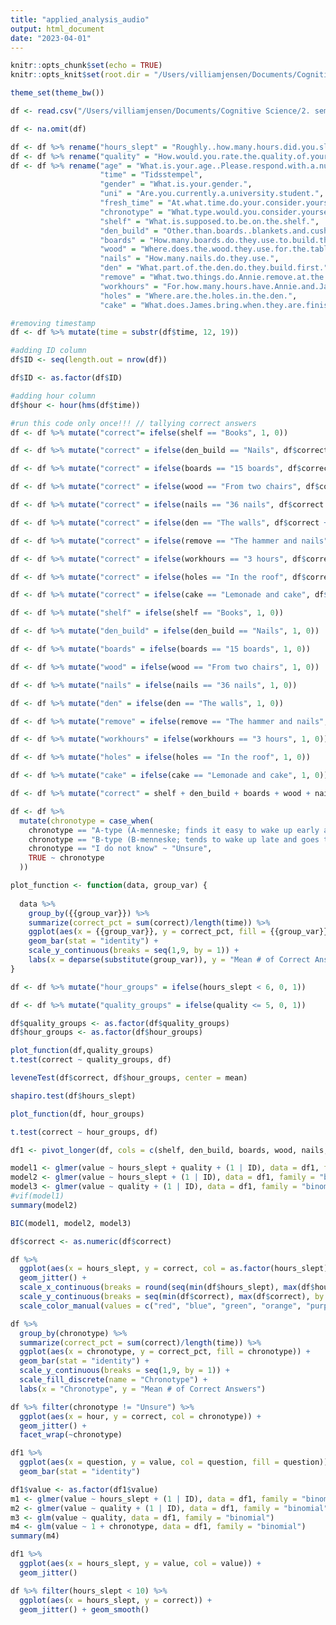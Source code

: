 ```yaml
---
title: "applied_analysis_audio"
output: html_document
date: "2023-04-01"
---
```


```r
knitr::opts_chunk$set(echo = TRUE)
knitr::opts_knit$set(root.dir = "/Users/villiamjensen/Documents/Cognitive Science/2. semester/Applied Cognitive Science")

theme_set(theme_bw())
```

```r
df <- read.csv("/Users/villiamjensen/Documents/Cognitive Science/2. semester/Applied Cognitive Science/Auditory Study on Sleep and Attention (svar) - Formularsvar 1.csv")

df <- na.omit(df)

df <- df %>% rename("hours_slept" = "Roughly..how.many.hours.did.you.sleep.last.night.")
df <- df %>% rename("quality" = "How.would.you.rate.the.quality.of.your.last.night.s.sleep.")
df <- df %>% rename("age" = "What.is.your.age..Please.respond.with.a.number.only",
                    "time" = "Tidsstempel",
                    "gender" = "What.is.your.gender.",
                    "uni" = "Are.you.currently.a.university.student.",
                    "fresh_time" = "At.what.time.do.your.consider.yourself.most.fresh.",
                    "chronotype" = "What.type.would.you.consider.yourself.most.",
                    "shelf" = "What.is.supposed.to.be.on.the.shelf.",
                    "den_build" = "Other.than.boards..blankets.and.cushions..what.are.they.using.to.build.the.den..",
                    "boards" = "How.many.boards.do.they.use.to.build.the.den.",
                    "wood" = "Where.does.the.wood.they.use.for.the.table.and.the.shelf.come.from.",
                    "nails" = "How.many.nails.do.they.use.",
                    "den" = "What.part.of.the.den.do.they.build.first.",
                    "remove" = "What.two.things.do.Annie.remove.at.the.end.",
                    "workhours" = "For.how.many.hours.have.Annie.and.James.been.working.",
                    "holes" = "Where.are.the.holes.in.the.den.",
                    "cake" = "What.does.James.bring.when.they.are.finished.building.")

#removing timestamp
df <- df %>% mutate(time = substr(df$time, 12, 19))

#adding ID column
df$ID <- seq(length.out = nrow(df))

df$ID <- as.factor(df$ID)

#adding hour column
df$hour <- hour(hms(df$time))

#run this code only once!!! // tallying correct answers
df <- df %>% mutate("correct"= ifelse(shelf == "Books", 1, 0))

df <- df %>% mutate("correct" = ifelse(den_build == "Nails", df$correct + 1, df$correct + 0))

df <- df %>% mutate("correct" = ifelse(boards == "15 boards", df$correct + 1, df$correct + 0))

df <- df %>% mutate("correct" = ifelse(wood == "From two chairs", df$correct + 1, df$correct + 0))

df <- df %>% mutate("correct" = ifelse(nails == "36 nails", df$correct + 1, df$correct + 0))

df <- df %>% mutate("correct" = ifelse(den == "The walls", df$correct + 1, df$correct + 0))

df <- df %>% mutate("correct" = ifelse(remove == "The hammer and nails", df$correct + 1, df$correct + 0))

df <- df %>% mutate("correct" = ifelse(workhours == "3 hours", df$correct + 1, df$correct + 0))

df <- df %>% mutate("correct" = ifelse(holes == "In the roof", df$correct + 1, df$correct + 0))

df <- df %>% mutate("correct" = ifelse(cake == "Lemonade and cake", df$correct + 1, df$correct + 0))

```

```r
df <- df %>% mutate("shelf" = ifelse(shelf == "Books", 1, 0))

df <- df %>% mutate("den_build" = ifelse(den_build == "Nails", 1, 0))

df <- df %>% mutate("boards" = ifelse(boards == "15 boards", 1, 0))

df <- df %>% mutate("wood" = ifelse(wood == "From two chairs", 1, 0))

df <- df %>% mutate("nails" = ifelse(nails == "36 nails", 1, 0))

df <- df %>% mutate("den" = ifelse(den == "The walls", 1, 0))

df <- df %>% mutate("remove" = ifelse(remove == "The hammer and nails", 1, 0))

df <- df %>% mutate("workhours" = ifelse(workhours == "3 hours", 1, 0))

df <- df %>% mutate("holes" = ifelse(holes == "In the roof", 1, 0))

df <- df %>% mutate("cake" = ifelse(cake == "Lemonade and cake", 1, 0))

df <- df %>% mutate("correct" = shelf + den_build + boards + wood + nails + den + remove + workhours + holes + cake)

```

```r
df <- df %>%
  mutate(chronotype = case_when(
    chronotype == "A-type (A-menneske; finds it easy to wake up early and to go to bed early)" ~ "A",
    chronotype == "B-type (B-menneske; tends to wake up late and goes to bed late)" ~ "B",
    chronotype == "I do not know" ~ "Unsure",
    TRUE ~ chronotype
  ))
```


```r
plot_function <- function(data, group_var) {
  
  data %>%
    group_by({{group_var}}) %>% 
    summarize(correct_pct = sum(correct)/length(time)) %>%
    ggplot(aes(x = {{group_var}}, y = correct_pct, fill = {{group_var}})) +
    geom_bar(stat = "identity") +
    scale_y_continuous(breaks = seq(1,9, by = 1)) + 
    labs(x = deparse(substitute(group_var)), y = "Mean # of Correct Answers")
}
```

```r
df <- df %>% mutate("hour_groups" = ifelse(hours_slept < 6, 0, 1))

df <- df %>% mutate("quality_groups" = ifelse(quality <= 5, 0, 1))

df$quality_groups <- as.factor(df$quality_groups)
df$hour_groups <- as.factor(df$hour_groups)
```



```r
plot_function(df,quality_groups)
t.test(correct ~ quality_groups, df)
```
```r
leveneTest(df$correct, df$hour_groups, center = mean)

shapiro.test(df$hours_slept)
```


```r
plot_function(df, hour_groups) 

t.test(correct ~ hour_groups, df)
```

```r
df1 <- pivot_longer(df, cols = c(shelf, den_build, boards, wood, nails, den, remove, workhours, holes, cake), names_to = "question", values_to = "value")
```

```r
model1 <- glmer(value ~ hours_slept + quality + (1 | ID), data = df1, family = "binomial")
model2 <- glmer(value ~ hours_slept + (1 | ID), data = df1, family = "binomial")
model3 <- glmer(value ~ quality + (1 | ID), data = df1, family = "binomial")
#vif(model1)
summary(model2)

BIC(model1, model2, model3)

```

```r
df$correct <- as.numeric(df$correct)

df %>% 
  ggplot(aes(x = hours_slept, y = correct, col = as.factor(hours_slept))) +
  geom_jitter() +
  scale_x_continuous(breaks = round(seq(min(df$hours_slept), max(df$hours_slept), by = 1),4)) +
  scale_y_continuous(breaks = seq(min(df$correct), max(df$correct), by = 1), 4) +
  scale_color_manual(values = c("red", "blue", "green", "orange", "purple", "pink", "brown", "gray", "black"))

```

```r
df %>%
  group_by(chronotype) %>% 
  summarize(correct_pct = sum(correct)/length(time)) %>%
  ggplot(aes(x = chronotype, y = correct_pct, fill = chronotype)) +
  geom_bar(stat = "identity") +
  scale_y_continuous(breaks = seq(1,9, by = 1)) + 
  scale_fill_discrete(name = "Chronotype") +
  labs(x = "Chronotype", y = "Mean # of Correct Answers")
```
```r
df %>% filter(chronotype != "Unsure") %>% 
  ggplot(aes(x = hour, y = correct, col = chronotype)) +
  geom_jitter() +
  facet_wrap(~chronotype)
```

```r
df1 %>% 
  ggplot(aes(x = question, y = value, col = question, fill = question)) + 
  geom_bar(stat = "identity")
```
```r
df1$value <- as.factor(df1$value)
m1 <- glmer(value ~ hours_slept + (1 | ID), data = df1, family = "binomial")
m2 <- glmer(value ~ quality + (1 | ID), data = df1, family = "binomial")
m3 <- glm(value ~ quality, data = df1, family = "binomial")
m4 <- glm(value ~ 1 + chronotype, data = df1, family = "binomial")
summary(m4)

```

```r
df1 %>% 
  ggplot(aes(x = hours_slept, y = value, col = value)) +
  geom_jitter()
```
```r
df %>% filter(hours_slept < 10) %>% 
  ggplot(aes(x = hours_slept, y = correct)) +
  geom_jitter() + geom_smooth()
```


